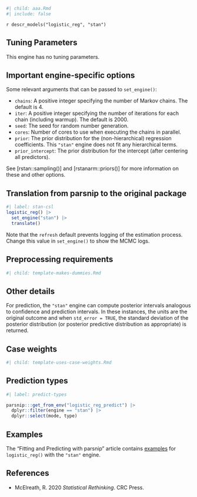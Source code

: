 ```r
#| child: aaa.Rmd
#| include: false
```

`r descr_models("logistic_reg", "stan")`

## Tuning Parameters

This engine has no tuning parameters.

## Important engine-specific options

Some relevant arguments that can be passed to `set_engine()`: 

 * `chains`: A positive integer specifying the number of Markov chains. The default is 4.
 * `iter`: A positive integer specifying the number of iterations for each chain (including warmup). The default is 2000.
 * `seed`: The seed for random number generation. 
 * `cores`: Number of cores to use when executing the chains in parallel.
 * `prior`: The prior distribution for the (non-hierarchical) regression coefficients. This `"stan"` engine does not fit any hierarchical terms. 
 * `prior_intercept`: The prior distribution for the intercept (after centering all predictors). 
 
See [rstan::sampling()] and [rstanarm::priors()] for more information on these and other options.  

## Translation from parsnip to the original package

```r
#| label: stan-csl
logistic_reg() |> 
  set_engine("stan") |> 
  translate()
```

Note that the `refresh` default prevents logging of the estimation process. Change this value in `set_engine()` to show the MCMC logs.

## Preprocessing requirements

```r
#| child: template-makes-dummies.Rmd
```

## Other details

For prediction, the `"stan"` engine can compute posterior intervals analogous to confidence and prediction intervals. In these instances, the units are the original outcome and when `std_error = TRUE`, the standard deviation of the posterior  distribution (or posterior predictive distribution as appropriate) is returned.

## Case weights

```r
#| child: template-uses-case-weights.Rmd
```

## Prediction types

```r
#| label: predict-types

parsnip:::get_from_env("logistic_reg_predict") |>
  dplyr::filter(engine == "stan") |>
  dplyr::select(mode, type)

```

## Examples 

The "Fitting and Predicting with parsnip" article contains [examples](https://parsnip.tidymodels.org/articles/articles/Examples.html#logistic-reg-stan) for `logistic_reg()` with the `"stan"` engine.

## References

 - McElreath, R. 2020 _Statistical Rethinking_. CRC Press.

